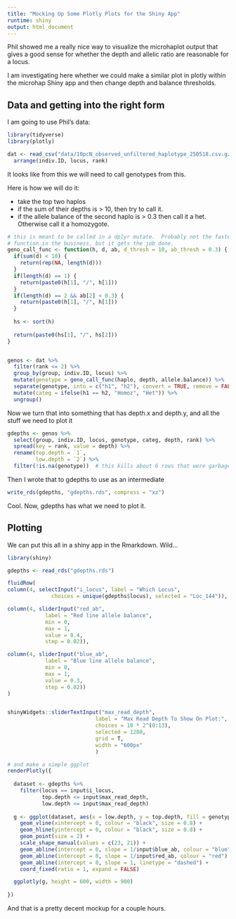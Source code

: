```yaml
---
title: "Mocking Up Some Plotly Plots for the Shiny App"
runtime: shiny
output: html_document
---
```


Phil showed me a really nice way to visualize the microhaplot output that gives a good sense
for whether the depth and allelic ratio are reasonable for a locus.

I am investigating here whether we could make a similar plot in plotly within the microhap 
Shiny app and then change depth and balance thresholds.


## Data and getting into the right form

I am going to use Phil's data:
```r
library(tidyverse)
library(plotly)
```

```r
dat <- read_csv("data/10pcN_observed_unfiltered_haplotype_250518.csv.gz") %>%
  arrange(indiv.ID, locus, rank)
```

It looks like from this we will need to call genotypes from this.

Here is how we will do it:

* take the top two haplos
* if the sum of their depths is > 10, then try to call it.
* if the allele balance of the second haplo is > 0.3 then call it 
a het. Otherwise call it a homozygote.


```r
# this is meant to be called in a dplyr mutate.  Probably not the fastest
# function in the business, but it gets the job done.
geno_call_func <- function(h, d, ab, d_thresh = 10, ab_thresh = 0.3) {
  if(sum(d) < 10) {
    return(rep(NA, length(d)))
  }
  if(length(d) == 1) {
    return(paste0(h[1], "/", h[1]))
  }
  if(length(d) == 2 && ab[2] < 0.3) {
    return(paste0(h[1], "/", h[1]))
  }
  
  hs <- sort(h)
  
  return(paste0(hs[1], "/", hs[2]))
}


genos <- dat %>%
  filter(rank <= 2) %>%
  group_by(group, indiv.ID, locus) %>%
  mutate(genotype = geno_call_func(haplo, depth, allele.balance)) %>%
  separate(genotype, into = c("h1", "h2"), convert = TRUE, remove = FALSE) %>%
  mutate(categ = ifelse(h1 == h2, "Homoz", "Het")) %>%
  ungroup()
```

Now we turn that into something that has depth.x and depth.y, and all the stuff we need to plot it
```r
gdepths <- genos %>%
  select(group, indiv.ID, locus, genotype, categ, depth, rank) %>%
  spread(key = rank, value = depth) %>%
  rename(top.depth = `1`,
         low.depth = `2`) %>%
  filter(!is.na(genotype))  # this kills about 6 rows that were garbage
```

Then I wrote that to gdepths to use as an intermediate
```r
write_rds(gdepths, "gdepths.rds", compress = "xz")
```

Cool. Now, gdepths has what we need to plot it.


## Plotting

We can put this all in a shiny app in the Rmarkdown.  Wild...

```r
library(shiny)

gdepths <- read_rds("gdepths.rds")

fluidRow(
column(4, selectInput("i_locus", label = "Which Locus",
              choices = unique(gdepths$locus), selected = "Loc_144")),

column(4, sliderInput("red_ab",
            label = "Red line allele balance",
            min = 0,
            max = 1,
            value = 0.4,
            step = 0.02)),

column(4, sliderInput("blue_ab",
            label = "Blue line allele balance",
            min = 0,
            max = 1,
            value = 0.3,
            step = 0.02))
)


shinyWidgets::sliderTextInput("max_read_depth",
                            label = "Max Read Depth To Show On Plot:",
                            choices = 10 * 2^(0:13),
                            selected = 1280, 
                            grid = T,
                            width = "600px"
                            )
```


```r
# and make a simple ggplot
renderPlotly({
  
  dataset <- gdepths %>% 
    filter(locus == input$i_locus,
           top.depth <= input$max_read_depth,
           low.depth <= input$max_read_depth)
  
  g <- ggplot(dataset, aes(x = low.depth, y = top.depth, fill = genotype, shape = categ, label = indiv.ID)) + 
    geom_vline(xintercept = 0, colour = "black", size = 0.8) +
    geom_hline(yintercept = 0, colour = "black", size = 0.8) +
    geom_point(size = 2) + 
    scale_shape_manual(values = c(23, 21)) +
    geom_abline(intercept = 0, slope = 1/input$blue_ab, colour = "blue") +
    geom_abline(intercept = 0, slope = 1/input$red_ab, colour = "red") +
    geom_abline(intercept = 0, slope = 1, linetype = "dashed") +
    coord_fixed(ratio = 1, expand = FALSE)

  ggplotly(g, height = 600, width = 900)
  
})
```

And that is a pretty decent mockup for a couple hours.



